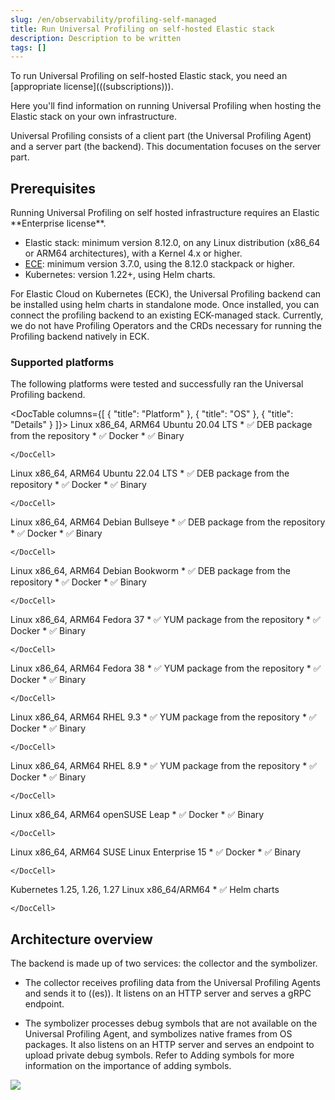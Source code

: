 ```yaml
---
slug: /en/observability/profiling-self-managed
title: Run Universal Profiling on self-hosted Elastic stack
description: Description to be written
tags: []
---
```


<div id="profiling-self-managed"></div>

<DocCallOut template="beta" />

<DocCallOut title="Important" color="warning">
To run Universal Profiling on self-hosted Elastic stack, you need an [appropriate license](((subscriptions))).
</DocCallOut>

Here you'll find information on running Universal Profiling when hosting the Elastic stack on your own infrastructure.

Universal Profiling consists of a client part (the Universal Profiling Agent) and a server part (the backend). This documentation focuses on the server part.

<div id="profiling-self-managed-supported-platforms"></div>

## Prerequisites

<DocCallOut title="Important" color="warning">
Running Universal Profiling on self hosted infrastructure requires an Elastic **Enterprise license**.
</DocCallOut>

* Elastic stack: minimum version 8.12.0, on any Linux distribution (x86_64 or ARM64 architectures), with a Kernel 4.x or higher.
* [ECE](https://www.elastic.co/ece): minimum version 3.7.0, using the 8.12.0 stackpack or higher.
* Kubernetes: version 1.22+, using Helm charts.

<DocCallOut title="Note">
For Elastic Cloud on Kubernetes (ECK), the Universal Profiling backend can be installed using helm charts in standalone mode.
Once installed, you can connect the profiling backend to an existing ECK-managed stack.
Currently, we do not have Profiling Operators and the CRDs necessary for running the Profiling backend natively in ECK.
</DocCallOut>

<div id="profiling-self-managed-backend-support-matrix"></div>

### Supported platforms

The following platforms were tested and successfully ran the Universal Profiling backend.

<DocTable columns={[
  { "title": "Platform" },
  { "title": "OS" },
  { "title": "Details" }
]}>
  <DocRow>
    <DocCell>
      Linux x86_64, ARM64
    </DocCell>
    <DocCell>
      Ubuntu 20.04 LTS
    </DocCell>
    <DocCell>
      * ✅ DEB package from the repository
      * ✅ Docker
      * ✅ Binary

    </DocCell>
  </DocRow>
  <DocRow>
    <DocCell>
      Linux x86_64, ARM64
    </DocCell>
    <DocCell>
      Ubuntu 22.04 LTS
    </DocCell>
    <DocCell>
      * ✅ DEB package from the repository
      * ✅ Docker
      * ✅ Binary

    </DocCell>
  </DocRow>
  <DocRow>
    <DocCell>
      Linux x86_64, ARM64
    </DocCell>
    <DocCell>
      Debian Bullseye
    </DocCell>
    <DocCell>
      * ✅ DEB package from the repository
      * ✅ Docker
      * ✅ Binary

    </DocCell>
  </DocRow>
  <DocRow>
    <DocCell>
      Linux x86_64, ARM64
    </DocCell>
    <DocCell>
      Debian Bookworm
    </DocCell>
    <DocCell>
      * ✅ DEB package from the repository
      * ✅ Docker
      * ✅ Binary

    </DocCell>
  </DocRow>
  <DocRow>
    <DocCell>
      Linux x86_64, ARM64
    </DocCell>
    <DocCell>
      Fedora 37
    </DocCell>
    <DocCell>
      * ✅ YUM package from the repository
      * ✅ Docker
      * ✅ Binary

    </DocCell>
  </DocRow>
  <DocRow>
    <DocCell>
      Linux x86_64, ARM64
    </DocCell>
    <DocCell>
      Fedora 38
    </DocCell>
    <DocCell>
      * ✅ YUM package from the repository
      * ✅ Docker
      * ✅ Binary

    </DocCell>
  </DocRow>
  <DocRow>
    <DocCell>
      Linux x86_64, ARM64
    </DocCell>
    <DocCell>
      RHEL 9.3
    </DocCell>
    <DocCell>
      * ✅ YUM package from the repository
      * ✅ Docker
      * ✅ Binary

    </DocCell>
  </DocRow>
  <DocRow>
    <DocCell>
      Linux x86_64, ARM64
    </DocCell>
    <DocCell>
      RHEL 8.9
    </DocCell>
    <DocCell>
      * ✅ YUM package from the repository
      * ✅ Docker
      * ✅ Binary

    </DocCell>
  </DocRow>
  <DocRow>
    <DocCell>
      Linux x86_64, ARM64
    </DocCell>
    <DocCell>
      openSUSE Leap
    </DocCell>
    <DocCell>
      * ✅ Docker
      * ✅ Binary

    </DocCell>
  </DocRow>
  <DocRow>
    <DocCell>
      Linux x86_64, ARM64
    </DocCell>
    <DocCell>
      SUSE Linux Enterprise 15
    </DocCell>
    <DocCell>
      * ✅ Docker
      * ✅ Binary

    </DocCell>
  </DocRow>
  <DocRow>
    <DocCell>
      Kubernetes 1.25, 1.26, 1.27
    </DocCell>
    <DocCell>
      Linux x86_64/ARM64
    </DocCell>
    <DocCell>
      * ✅ Helm charts

    </DocCell>
  </DocRow>
</DocTable>

<div id="profiling-self-managed-architecture-overview"></div>

## Architecture overview

The backend is made up of two services: the collector and the symbolizer.

* The collector receives profiling data from the Universal Profiling Agents and sends it to ((es)).
    It listens on an HTTP server and serves a gRPC endpoint.

* The symbolizer processes debug symbols that are not available on the Universal Profiling Agent, and symbolizes native frames from OS packages.
    It also listens on an HTTP server and serves an endpoint to upload private debug symbols.
    Refer to <DocLink slug="/en/observability/profiling-add-symbols">Adding symbols</DocLink> for more information on the importance of adding symbols.

![](images/profiling-self-managed-ingestion-architecture.png)

